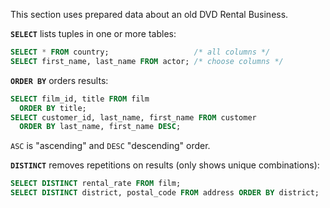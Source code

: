 

This section uses prepared data about an old DVD Rental Business.

**`SELECT`** lists tuples in one or more tables:


```SQL
SELECT * FROM country;                   /* all columns */
SELECT first_name, last_name FROM actor; /* choose columns */
```



**`ORDER BY`** orders results:



```SQL
SELECT film_id, title FROM film 
  ORDER BY title;
SELECT customer_id, last_name, first_name FROM customer
  ORDER BY last_name, first_name DESC;
```




`ASC` is "ascending" and `DESC` "descending" order.

**`DISTINCT`** removes repetitions on results (only shows unique combinations):



```SQL
SELECT DISTINCT rental_rate FROM film;
SELECT DISTINCT district, postal_code FROM address ORDER BY district;
```


